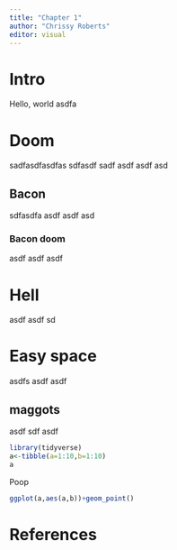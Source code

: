```yaml
---
title: "Chapter 1"
author: "Chrissy Roberts"
editor: visual
---
```


# Intro {.unnumbered}
Hello, world
asdfa

# Doom {.unnumbered}
sadfasdfasdfas
sdfasdf
sadf
asdf
asdf
asd

## Bacon {.unnumbered}
sdfasdfa
asdf
asdf
asd

### Bacon doom {.unnumbered}

asdf
asdf
asdf

# Hell {.unnumbered}

asdf
asdf
sd

# Easy space {.unnumbered}

asdfs
asdf
asdf

## maggots {.unnumbered}

asdf
sdf
asdf



```r
library(tidyverse)
a<-tibble(a=1:10,b=1:10)
a
```

Poop

```r
ggplot(a,aes(a,b))+geom_point()

```





# References 

::: {#refs}
:::
